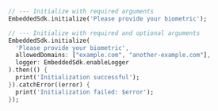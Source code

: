 ```dart
// --- Initialize with required arguments
EmbeddedSdk.initialize('Please provide your biometric');

// --- Initialize with required and optional arguments
EmbeddedSdk.initialize(
  'Please provide your biometric',
  allowedDomains: ["example.com", "another-example.com"],
  logger: EmbeddedSdk.enableLogger
).then(() {
  print('Initialization successful');
}).catchError((error) {
  print('Initialization failed: $error');
});
```